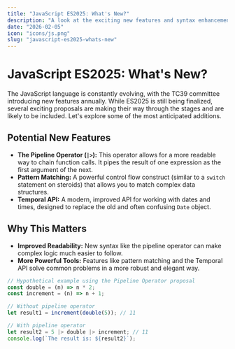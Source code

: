 ```yaml
---
title: "JavaScript ES2025: What's New?"
description: "A look at the exciting new features and syntax enhancements proposed for the upcoming ECMAScript 2025 specification."
date: "2026-02-05"
icon: "icons/js.png"
slug: "javascript-es2025-whats-new"
---
```


# JavaScript ES2025: What's New?

The JavaScript language is constantly evolving, with the TC39 committee introducing new features annually. While ES2025 is still being finalized, several exciting proposals are making their way through the stages and are likely to be included. Let's explore some of the most anticipated additions.

## Potential New Features
- **The Pipeline Operator (`|>`):** This operator allows for a more readable way to chain function calls. It pipes the result of one expression as the first argument of the next.
- **Pattern Matching:** A powerful control flow construct (similar to a `switch` statement on steroids) that allows you to match complex data structures.
- **Temporal API:** A modern, improved API for working with dates and times, designed to replace the old and often confusing `Date` object.

## Why This Matters
- **Improved Readability:** New syntax like the pipeline operator can make complex logic much easier to follow.
- **More Powerful Tools:** Features like pattern matching and the Temporal API solve common problems in a more robust and elegant way.

```javascript
// Hypothetical example using the Pipeline Operator proposal
const double = (n) => n * 2;
const increment = (n) => n + 1;

// Without pipeline operator
let result1 = increment(double(5)); // 11

// With pipeline operator
let result2 = 5 |> double |> increment; // 11
console.log(`The result is: ${result2}`);